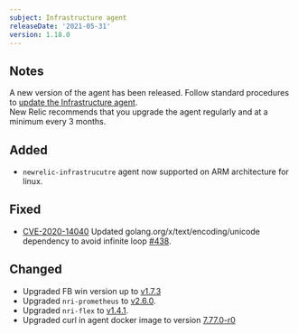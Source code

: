 ```yaml
---
subject: Infrastructure agent
releaseDate: '2021-05-31'
version: 1.18.0
---
```


## Notes
A new version of the agent has been released. Follow standard procedures to [update the Infrastructure agent](https://docs.newrelic.com/docs/infrastructure/install-configure-manage-infrastructure/update-or-uninstall/update-infrastructure-agent).  
New Relic recommends that you upgrade the agent regularly and at a minimum every 3 months.

## Added
* `newrelic-infrastrucutre` agent now supported on ARM architecture for linux.

## Fixed

* [CVE-2020-14040](https://github.com/advisories/GHSA-5rcv-m4m3-hfh7) Updated golang.org/x/text/encoding/unicode dependency to avoid infinite loop [#438](https://github.com/newrelic/infrastructure-agent/pull/438). 


## Changed
* Upgraded FB win version up to [v1.7.3](https://github.com/newrelic/fluent-bit-package/releases/tag/1.7.3)
* Upgraded `nri-prometheus` to [v2.6.0](https://github.com/newrelic/nri-prometheus/releases/tag/v2.6.0). 
* Upgraded `nri-flex` to [v1.4.1](https://github.com/newrelic/nri-flex/releases/tag/v1.4.1). 
* Upgraded curl in agent docker image to version [7.77.0-r0](https://github.com/curl/curl/releases/tag/curl-7_77_0)
